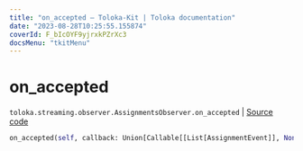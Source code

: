 ```yaml
---
title: "on_accepted — Toloka-Kit | Toloka documentation"
date: "2023-08-28T10:25:55.155874"
coverId: F_bIcOYF9yjrxkPZrXc3
docsMenu: "tkitMenu"
---
```


# on_accepted

`toloka.streaming.observer.AssignmentsObserver.on_accepted` | [Source code](https://github.com/Toloka/toloka-kit/blob/v1.2.1/src/streaming/observer.py#L400)

```python
on_accepted(self, callback: Union[Callable[[List[AssignmentEvent]], None], Callable[[List[AssignmentEvent]], Awaitable[None]]])
```